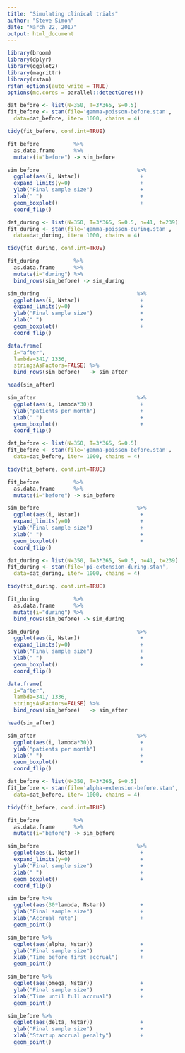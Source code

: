 ```yaml
---
title: "Simulating clinical trials"
author: "Steve Simon"
date: "March 22, 2017"
output: html_document
---
```


```r
library(broom)
library(dplyr)
library(ggplot2)
library(magrittr)
library(rstan)
rstan_options(auto_write = TRUE)
options(mc.cores = parallel::detectCores())
```

```r
dat_before <- list(N=350, T=3*365, S=0.5)
fit_before <- stan(file='gamma-poisson-before.stan',
  data=dat_before, iter= 1000, chains = 4)

tidy(fit_before, conf.int=TRUE)

fit_before           %>%
  as.data.frame      %>%
  mutate(i="before") -> sim_before

sim_before                               %>%
  ggplot(aes(i, Nstar))                   +
  expand_limits(y=0)                      +
  ylab("Final sample size")               + 
  xlab(" ")                               +
  geom_boxplot()                          +
  coord_flip()
```

```r

dat_during <- list(N=350, T=3*365, S=0.5, n=41, t=239)
fit_during <- stan(file='gamma-poisson-during.stan',
  data=dat_during, iter= 1000, chains = 4)

tidy(fit_during, conf.int=TRUE)

fit_during           %>%
  as.data.frame      %>%
  mutate(i="during") %>%
  bind_rows(sim_before) -> sim_during

sim_during                               %>%
  ggplot(aes(i, Nstar))                   +
  expand_limits(y=0)                      +
  ylab("Final sample size")               + 
  xlab(" ")                               +
  geom_boxplot()                          +
  coord_flip()
```

```r
data.frame(
  i="after",
  lambda=341/ 1336,
  stringsAsFactors=FALSE) %>%
  bind_rows(sim_before)   -> sim_after

head(sim_after)

sim_after                                %>%
  ggplot(aes(i, lambda*30))               +
  ylab("patients per month")              + 
  xlab(" ")                               +
  geom_boxplot()                          +
  coord_flip()
```

```r
dat_before <- list(N=350, T=3*365, S=0.5)
fit_before <- stan(file='gamma-poisson-before.stan',
  data=dat_before, iter= 1000, chains = 4)

tidy(fit_before, conf.int=TRUE)

fit_before           %>%
  as.data.frame      %>%
  mutate(i="before") -> sim_before

sim_before                               %>%
  ggplot(aes(i, Nstar))                   +
  expand_limits(y=0)                      +
  ylab("Final sample size")               + 
  xlab(" ")                               +
  geom_boxplot()                          +
  coord_flip()
```

```r

dat_during <- list(N=350, T=3*365, S=0.5, n=41, t=239)
fit_during <- stan(file='pi-extension-during.stan',
  data=dat_during, iter= 1000, chains = 4)

tidy(fit_during, conf.int=TRUE)

fit_during           %>%
  as.data.frame      %>%
  mutate(i="during") %>%
  bind_rows(sim_before) -> sim_during

sim_during                               %>%
  ggplot(aes(i, Nstar))                   +
  expand_limits(y=0)                      +
  ylab("Final sample size")               + 
  xlab(" ")                               +
  geom_boxplot()                          +
  coord_flip()
```

```r
data.frame(
  i="after",
  lambda=341/ 1336,
  stringsAsFactors=FALSE) %>%
  bind_rows(sim_before)   -> sim_after

head(sim_after)

sim_after                                %>%
  ggplot(aes(i, lambda*30))               +
  ylab("patients per month")              + 
  xlab(" ")                               +
  geom_boxplot()                          +
  coord_flip()
```


```r
dat_before <- list(N=350, T=3*365, S=0.5)
fit_before <- stan(file='alpha-extension-before.stan',
  data=dat_before, iter= 1000, chains = 4)

tidy(fit_before, conf.int=TRUE)

fit_before           %>%
  as.data.frame      %>%
  mutate(i="before") -> sim_before

sim_before                               %>%
  ggplot(aes(i, Nstar))                   +
  expand_limits(y=0)                      +
  ylab("Final sample size")               + 
  xlab(" ")                               +
  geom_boxplot()                          +
  coord_flip()

sim_before %>%
  ggplot(aes(30*lambda, Nstar))           +
  ylab("Final sample size")               + 
  xlab("Accrual rate")                    +
  geom_point()

sim_before %>%
  ggplot(aes(alpha, Nstar))               +
  ylab("Final sample size")               + 
  xlab("Time before first accrual")       +
  geom_point()

sim_before %>%
  ggplot(aes(omega, Nstar))               +
  ylab("Final sample size")               + 
  xlab("Time until full accrual")         +
  geom_point()

sim_before %>%
  ggplot(aes(delta, Nstar))               +
  ylab("Final sample size")               + 
  xlab("Startup accrual penalty")         +
  geom_point()
```